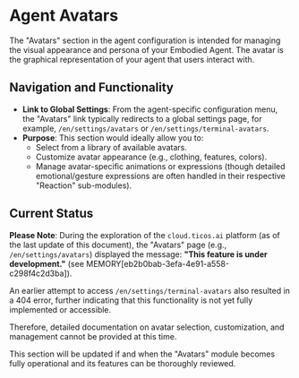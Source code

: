 # Agent Avatars

The "Avatars" section in the agent configuration is intended for managing the visual appearance and persona of your Embodied Agent. The avatar is the graphical representation of your agent that users interact with.

## Navigation and Functionality

- **Link to Global Settings**: From the agent-specific configuration menu, the "Avatars" link typically redirects to a global settings page, for example, `/en/settings/avatars` or `/en/settings/terminal-avatars`.
- **Purpose**: This section would ideally allow you to:
    - Select from a library of available avatars.
    - Customize avatar appearance (e.g., clothing, features, colors).
    - Manage avatar-specific animations or expressions (though detailed emotional/gesture expressions are often handled in their respective "Reaction" sub-modules).

## Current Status

**Please Note**: During the exploration of the `cloud.ticos.ai` platform (as of the last update of this document), the "Avatars" page (e.g., `/en/settings/avatars`) displayed the message: **"This feature is under development."** (see MEMORY[eb2b0bab-3efa-4e91-a558-c298f4c2d3ba]).

An earlier attempt to access `/en/settings/terminal-avatars` also resulted in a 404 error, further indicating that this functionality is not yet fully implemented or accessible.

Therefore, detailed documentation on avatar selection, customization, and management cannot be provided at this time.

This section will be updated if and when the "Avatars" module becomes fully operational and its features can be thoroughly reviewed.
